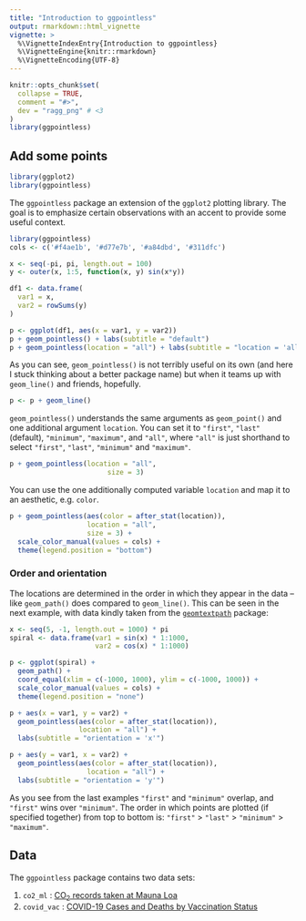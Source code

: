 ```yaml
---
title: "Introduction to ggpointless"
output: rmarkdown::html_vignette
vignette: >
  %\VignetteIndexEntry{Introduction to ggpointless}
  %\VignetteEngine{knitr::rmarkdown}
  %\VignetteEncoding{UTF-8}
---
```


```r
knitr::opts_chunk$set(
  collapse = TRUE,
  comment = "#>",
  dev = "ragg_png" # <3
)
library(ggpointless)
```


## Add some points

```r
library(ggplot2)
library(ggpointless)
```

The `ggpointless` package an extension of the `ggplot2` plotting library. The goal is to emphasize certain observations with an accent to provide some useful context.

```r
library(ggpointless)
cols <- c('#f4ae1b', '#d77e7b', '#a84dbd', '#311dfc')

x <- seq(-pi, pi, length.out = 100)
y <- outer(x, 1:5, function(x, y) sin(x*y))

df1 <- data.frame(
  var1 = x,
  var2 = rowSums(y)
)

p <- ggplot(df1, aes(x = var1, y = var2))
p + geom_pointless() + labs(subtitle = "default")
p + geom_pointless(location = "all") + labs(subtitle = "location = 'all'")
```

As you can see, `geom_pointless()` is not terribly useful on its own (and here I stuck thinking about a better package name) but when it teams up with `geom_line()` and friends, hopefully.

```r
p <- p + geom_line()
```

`geom_pointless()` understands the same arguments as `geom_point()` and one additional argument `location`. You can set it to `"first"`, `"last"` (default), `"minimum"`, `"maximum"`, and `"all"`, where `"all"` is just shorthand to select `"first"`, `"last"`, `"minimum"` and `"maximum"`.  



```r
p + geom_pointless(location = "all",
                        size = 3)
```

You can use the one additionally computed variable `location` and map it to an aesthetic, e.g. `color`.  

```r
p + geom_pointless(aes(color = after_stat(location)),
                   location = "all",
                   size = 3) +
  scale_color_manual(values = cols) +
  theme(legend.position = "bottom")
```

### Order and orientation

The locations are determined in the order in which they appear in the data -- like `geom_path()` does compared to `geom_line()`. This can be seen in the next example, with data kindly taken from the [`geomtextpath`](https://github.com/AllanCameron/geomtextpath/#using-geomtextpath) package:

```r
x <- seq(5, -1, length.out = 1000) * pi
spiral <- data.frame(var1 = sin(x) * 1:1000, 
                     var2 = cos(x) * 1:1000)

p <- ggplot(spiral) +
  geom_path() +
  coord_equal(xlim = c(-1000, 1000), ylim = c(-1000, 1000)) +
  scale_color_manual(values = cols) +
  theme(legend.position = "none")

p + aes(x = var1, y = var2) +
  geom_pointless(aes(color = after_stat(location)),
                 location = "all") +
  labs(subtitle = "orientation = 'x'")

p + aes(y = var1, x = var2) +
  geom_pointless(aes(color = after_stat(location)),
                   location = "all") +
  labs(subtitle = "orientation = 'y'")
```

As you see from the last examples `"first"` and `"minimum"` overlap, and `"first"` wins over `"minimum"`. The order in which points are plotted (if specified together) from top to bottom is: `"first"` > `"last"` > `"minimum"` > `"maximum"`. 


## Data

The `ggpointless` package contains two data sets:

1. `co2_ml` : [CO~2~ records taken at Mauna Loa](https://gml.noaa.gov/ccgg/trends/data.html)
2. `covid_vac` : [COVID-19 Cases and Deaths by Vaccination Status](https://covid.cdc.gov/covid-data-tracker/#rates-by-vaccine-status)

